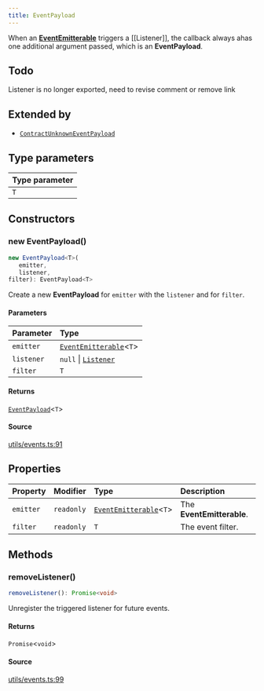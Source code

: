 ```yaml
---
title: EventPayload
---
```


When an [**EventEmitterable**](/content/interfaces/EventEmitterable) triggers a [[Listener]], the callback always ahas one
additional argument passed, which is an **EventPayload**.

## Todo

Listener is no longer exported, need to revise comment or remove link

## Extended by

- [`ContractUnknownEventPayload`](/content/classes/ContractUnknownEventPayload)

## Type parameters

| Type parameter |
| :------ |
| `T` |

## Constructors

### new EventPayload()

```ts
new EventPayload<T>(
   emitter, 
   listener, 
filter): EventPayload<T>
```

Create a new **EventPayload** for `emitter` with the `listener` and for `filter`.

#### Parameters

| Parameter | Type |
| :------ | :------ |
| `emitter` | [`EventEmitterable`](/content/interfaces/EventEmitterable)\<`T`\> |
| `listener` | `null` \| [`Listener`](/content/type-aliases/Listener) |
| `filter` | `T` |

#### Returns

[`EventPayload`](/content/classes/EventPayload)\<`T`\>

#### Source

[utils/events.ts:91](https://github.com/dominant-strategies/quais.js/blob/9bfb949cc06bcfbb7d38a4e546f9ef7f1b4677ea/src/utils/events.ts#L91)

## Properties

| Property | Modifier | Type | Description |
| :------ | :------ | :------ | :------ |
| `emitter` | `readonly` | [`EventEmitterable`](/content/interfaces/EventEmitterable)\<`T`\> | The **EventEmitterable**. |
| `filter` | `readonly` | `T` | The event filter. |

## Methods

### removeListener()

```ts
removeListener(): Promise<void>
```

Unregister the triggered listener for future events.

#### Returns

`Promise`\<`void`\>

#### Source

[utils/events.ts:99](https://github.com/dominant-strategies/quais.js/blob/9bfb949cc06bcfbb7d38a4e546f9ef7f1b4677ea/src/utils/events.ts#L99)

